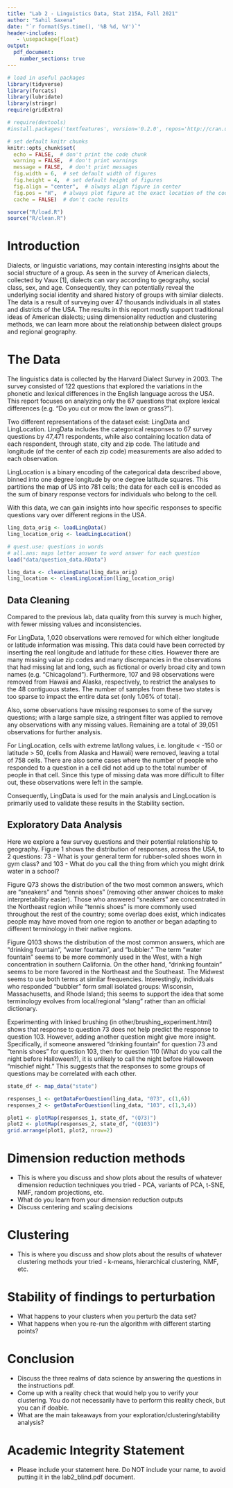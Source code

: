 ```yaml
---
title: "Lab 2 - Linguistics Data, Stat 215A, Fall 2021"
author: "Sahil Saxena"
date: "`r format(Sys.time(), '%B %d, %Y')`"
header-includes:
   - \usepackage{float}
output: 
  pdf_document:
    number_sections: true
---
```


```r
# load in useful packages
library(tidyverse)
library(forcats)
library(lubridate)
library(stringr)
require(gridExtra)

# require(devtools)
#install.packages('textfeatures', version='0.2.0', repos='http://cran.us.r-project.org')

# set default knitr chunks
knitr::opts_chunk$set(
  echo = FALSE,  # don't print the code chunk
  warning = FALSE,  # don't print warnings
  message = FALSE,  # don't print messages
  fig.width = 6,  # set default width of figures
  fig.height = 4,  # set default height of figures
  fig.align = "center",  # always align figure in center
  fig.pos = "H",  # always plot figure at the exact location of the code chunk
  cache = FALSE)  # don't cache results

source("R/load.R")
source("R/clean.R")
```


# Introduction

Dialects, or linguistic variations, may contain interesting insights about the social structure of a group. As seen in the survey of American dialects, collected by Vaux [1], dialects can vary according to geography, social class, sex, and age. Consequently, they can potentially reveal the underlying social identity and shared history of groups with similar dialects. The data is a result of surveying over 47 thousands individuals in all states and districts of the USA. The results in this report mostly support traditional ideas of American dialects; using dimensionality reduction and clustering methods, we can learn more about the relationship between dialect groups and regional geography.


# The Data

The linguistics data is collected by the Harvard Dialect Survey in 2003. The survey consisted of 122 questions that explored the variations in the phonetic and lexical differences in the English language across the USA. This report focuses on analyzing only the 67 questions that explore lexical differences (e.g. "Do you cut or mow the lawn or grass?").

Two different representations of the dataset exist: LingData and LingLocation. LingData includes the categorical responses to 67 survey questions by 47,471 respondents, while also containing location data of each respondent, through state, city and zip code. The latitude and longitude (of the center of each zip code) measurements are also added to each observation.

LingLocation is a binary encoding of the categorical data described above, binned into one degree longitude by one degree latitude squares. This partitions the map of US into 781 cells; the data for each cell is encoded as the sum of binary response vectors for individuals who belong to the cell.

With this data, we can gain insights into how specific responses to specific questions vary over different regions in the USA. 

```r
ling_data_orig <- loadLingData()
ling_location_orig <- loadLingLocation()

# quest.use: questions in words
# all.ans: maps letter answer to word answer for each question
load("data/question_data.RData")

ling_data <- cleanLingData(ling_data_orig)
ling_location <- cleanLingLocation(ling_location_orig)
```




## Data Cleaning

Compared to the previous lab, data quality from this survey is much higher, with fewer missing values and inconsistencies.

For LingData, 1,020 observations were removed for which either longitude or latitude information was missing. This data could have been corrected by inserting the real longitude and latitude for these cities. However there are many missing value zip codes and many discrepancies in the observations that had missing lat and long, such as fictional or overly broad city and town names (e.g. "Chicagoland"). Furthermore, 107 and 98 observations were removed from Hawaii and Alaska, respectively, to restrict the analyses to the 48 contiguous states. The number of samples from these two states is too sparse to impact the entire data set (only 1.06% of total). 

Also, some observations have missing responses to some of the survey questions; with a large sample size, a stringent filter was applied to remove any observations with any missing values. Remaining are a total of 39,051 observations for further analysis.

For LingLocation, cells with extreme lat/long values, i.e. longitude < -150 or latitude > 50, (cells from Alaska and Hawaii) were removed, leaving a total of 758 cells. There are also some cases where the number of people who responded to a question in a cell did not add up to the total number of people in that cell. Since this type of missing data was more difficult to filter out, these observations were left in the sample. 

Consequently, LingData is used for the main analysis and LingLocation is primarily used to validate these results in the Stability section.

## Exploratory Data Analysis

Here we explore a few survey questions and their potential relationship to geography. Figure 1 shows the distribution of responses, across the USA, to 2 questions: 73 - What is your general term for rubber-soled shoes worn in gym class? and 103 - What do you call the thing from which you might drink water in a school?

Figure Q73 shows the distribution of the two most common answers, which are "sneakers" and "tennis shoes" (removing other answer choices to make interpretability easier). Those who answered "sneakers" are concentrated in the Northeast region while "tennis shoes" is more commonly used throughout the rest of the country; some overlap does exist, which indicates people may have moved from one region to another or began adapting to  different terminology in their native regions. 

Figure Q103 shows the distribution of the most common answers, which are "drinking fountain", "water fountain", and "bubbler." The term "water fountain" seems to be more commonly used in the West, with a high concentration in southern California. On the other hand, "drinking fountain" seems to be more favored in the Northeast and the Southeast. The Midwest seems to use both terms at similar frequencies. Interestingly, individuals who responded "bubbler" form small isolated groups: Wisconsin, Massachusetts, and Rhode Island; this seems to support the idea that some terminology evolves from local/regional "slang" rather than an official dictionary.

Experimenting with linked brushing (in other/brushing_experiment.html) shows that response to question 73 does not help predict the response to question 103. However, adding another question might give more insight. Specifically, if someone answered "drinking fountain" for question 73 and ”tennis shoes” for question 103, then for question 110 (What do you call the night before Halloween?), it is unlikely to call the night before Halloween "mischief night." This suggests that the responses to some groups of questions may be correlated with each other.

```r

state_df <- map_data("state")

responses_1 <- getDataForQuestion(ling_data, "073", c(1,6))
responses_2 <- getDataForQuestion(ling_data, "103", c(1,3,4))

plot1 <- plotMap(responses_1, state_df, "(Q73)")
plot2 <- plotMap(responses_2, state_df, "(Q103)")
grid.arrange(plot1, plot2, nrow=2)
```



# Dimension reduction methods

- This is where you discuss and show plots about the results of whatever
dimension reduction techniques you tried - PCA, variants of PCA, t-SNE, NMF, random projections, etc.
- What do you learn from your dimension reduction outputs
- Discuss centering and scaling decisions

# Clustering

- This is where you discuss and show plots about the results of whatever clustering methods your tried - k-means, hierarchical clustering, NMF, etc.

# Stability of findings to perturbation

- What happens to your clusters when you perturb the data set?
- What happens when you re-run the algorithm with different starting points?

# Conclusion

- Discuss the three realms of data science by answering the questions in the instructions pdf.
- Come up with a reality check that would help you to verify your clustering. You do not necessarily have to perform this reality check, but you can if doable.
- What are the main takeaways from your exploration/clustering/stability analysis?

# Academic Integrity Statement

- Please include your statement here. Do NOT include your name, to avoid putting it in the lab2_blind.pdf document.
